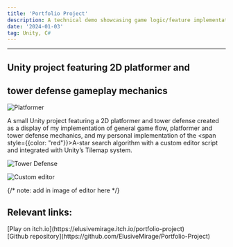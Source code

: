 ```yaml
---
title: 'Portfolio Project'
description: A technical demo showcasing game logic/feature implementation.
date: '2024-01-03'
tag: Unity, C#
---
```



<hr className="top_hr" />

## Unity project featuring 2D platformer and
## tower defense gameplay mechanics

<Image
  src="/assets/platformer.png"
  alt="Platformer"
  width={700}
  height={350}
  priority
  className="portfolio-image"
/>

A small Unity project featuring a 2D platformer and tower defense created as a display of my 
implementation of general game flow, platformer and tower defense mechanics, and my personal 
implementation of the <span style={{color: "red"}}>A-star</span> search algorithm with a custom 
editor script and integrated with Unity’s Tilemap system.

<Image
  src="/assets/tower_defense.png"
  alt="Tower Defense"
  width={700}
  height={350}
  priority
  className="portfolio-image"
/>

<Image
  src="/assets/editor.png"
  alt="Custom editor"
  width={700}
  height={350}
  priority
  className="portfolio-image"
/>

{/* note: add in image of editor here */}

## Relevant links:

<div style={{display: "flex", alignContent: "left"}}>
  <Icon inline icon="fa-brands:itch-io" height="24" width="24"/> <span>[Play on itch.io](https://elusivemirage.itch.io/portfolio-project)</span>
</div>
<div style={{display: "flex", alignContent: "left", marginBottom: "-5%"}}>
  <Icon inline icon="mdi:github" height="24" width="24"/> <span>[Github repository](https://github.com/ElusiveMirage/Portfolio-Project)</span>
</div>



